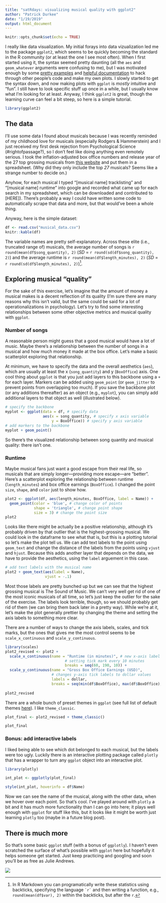 ```yaml
---
title: "satRdays: visualizing musical quality with ggplot2"
author: "Patrick Durkee"
date: "1/19/2019"
output: html_document
---
```


```r
knitr::opts_chunk$set(echo = TRUE)
```

I really like data visualization. My initial forays into data vizualization led me to the package `ggplot2`, which seems to be quickly becoming the standard in the R community (or at least the one I see most often). When I first started using it, the syntax seemed pretty daunting (all the `aes` and `geom_whatever` arguments were confusing to me), but I was motivated enough by some [pretty examples](https://sakaluk.wordpress.com/2015/08/27/6-make-it-pretty-plotting-2-way-interactions-with-ggplot2/) and [helpful documentation](https://www.rstudio.com/wp-content/uploads/2015/03/ggplot2-cheatsheet.pdf) to hack through other people's code and make my own plots. I slowly started to get the syntax down, and now making plots with `ggplot` is *mostly* intuitive and "fun". I still have to look specific stuff up once in a while, but I usually know what I'm looking for at least. Anyway, I think `ggplot2` is great, though the learning curve can feel a bit steep, so here is a simple tutorial. 
```r

library(ggplot2)

```


## The data

I'll use some data I found about musicals because I was recently reminded of my childhood love for musicals (especially Rodgers & Hammerstein) and I just received my first desk rejection from Psychological Science (#rightofpassage?), so I don't feel like doing anything even remotely serious.
I took the inflation-adjusted box office numbers and release year of the 27 top grossing musicals from [this website](http://www.playbill.com/article/the-27-highest-grossing-broadway-film-adaptations-of-all-time) and put them in a spreadsheet. (Why did they only include the top *27* musicals? Seems like a strange number to decide on.) 

Anyhow, for each musical I typed "[musical name] tracklisting" and "[musical name] runtime" into google and recorded what came up for each search in my spreadsheet, which can be downloaded and contributed to [HERE]). There's probably a way I could have written some code to automatically scrape that data and more, but that would've been a whole thing.

Anyway, here is the simple dataset:

```r
df <- read.csv("musical_data.csv")
knitr::kable(df)
```

The variable names are pretty self-explanatory. Across these elite (i.e., truncated range of) musicals, the average number of songs is `r round(mean(df$song_quantity), 2)` (*SD* = `r round(sd(df$song_quantity), 2)`) and the average runtime is `r round(mean(df$length_minutes), 2)` (*SD* = `r round(sd(df$length_minutes), 2)`)[^1].

## Exploring musical "quality"

For the sake of this exercise, let's imagine that the amount of money a musical makes is a decent reflection of its quality (I'm sure there are many reasons why this isn't valid, but the same could be said for a lot of operationalizations in psychology). Let's try to find some interesting relationships between some other objective metrics and musical quality with `ggplot`.

### Number of songs 
A reasonable person might guess that a good musical would have a lot of music. Maybe there's a relationship between the number of songs in a musical and how much money it made at the box office. Let's make a basic scatterplot exploring that relationship.

At minimum, we have to specify the data and the overall aesthetics (`aes`), which are usually at least the x (`song_quantity`) and y (`BoxOffice`) axis. One cool thing about `ggplot` is that you just add layers to this backbone using a `+` for each layer. Markers can be added using `geom_point` (or `geom_jitter` to prevent points from overlapping too much). If you save the backbone plot (or any additions thereafter) as an object (e.g., `myplot`), you can simply add additional layers to that object as well (illustrated below).

```r
# specify the backbone
myplot <- ggplot(data = df, # specify data
                 aes(x = song_quantity, # specify x axis variable
                     y = BoxOffice)) # specify y axis variable
# add markers to the backbone
myplot + geom_point()

```

So there's the visualized relationship between song quantity and musical quality: there isn't one. 

### Runtime  
Maybe musical fans just want a good escape from their real life, so musicals that are simply longer---providing more escape---are "better". Here's a scatterplot exploring the relationship between runtime (`length_minutes`) and box office earnings (`BoxOffice`). I changed the point `size`, `shape`, and `color` just to show how.


```r

plot2 <- ggplot(df, aes(length_minutes, BoxOffice, label = Name)) +
  geom_point(color = 'blue', # change color of points
             shape = 'triangle', # change point shape
             size = 3) # change the point size 
plot2  

```

Looks like there might be actually be a positive relationship, although it's probably driven by that outlier that is the highest-grossing musical. We could look in the dataframe to see what that is, but this is a plotting tutorial so let's make the plot tell us. We can add text labels to the point using `geom_text` and change the distance of the labels from the points using `vjust` and `hjust`. Because this adds another layer that depends on the data, we have to provide the aesthetics, using the `label` arguement in this case.

```r
# add text labels with the musical name
plot2 + geom_text(aes(label = Name), 
                  vjust = -.1) 

```

Most those labels are pretty bunched up but we can see that the highest grossing musical is The Sound of Music. We can't very well get rid of one of the most iconic musicals of all time, so let's just keep the outlier for the sake of the exercise. The labels look terrible, though, so we should probably get rid of them (we can bring them back later in a pretty way). While we're at it, let's make the plot generally prettier by changing the theme and setting the axis labels to something more clear.

There are a number of ways to change the axis labels, scales, and tick marks, but the ones that gives me the most control seems to be `scale_x_continuous` and `scale_y_continuous`.

```r
library(scales)
plot2_revised <- plot2 + 
  scale_x_continuous(name = "Runtime (in minutes)", # new x-axis label
                           # setting tick mark every 10 minutes
                           breaks = seq(60, 190, 10)) + 
  scale_y_continuous(name = "Gross Box Office Earnings (USD)",
                     # changes y-axis tick labels to dollar values
                     labels = dollar,
                     breaks = seq(min(df$BoxOffice), max(df$BoxOffice), 50000000))
  
plot2_revised
```

There are a whole bunch of preset themes in `ggplot` (see full list of default themes [here](https://ggplot2.tidyverse.org/reference/ggtheme.html)). I like `theme_classic`. 

```r

plot_final <- plot2_revised + theme_classic()

plot_final

```

### Bonus: add interactive labels

I liked being able to see which dot belonged to each musical, but the labels were too ugly. Luckily there is an interactive plotting package called `plotly` that has a wrapper to turn any `ggplot` object into an interactive plot.

```r

library(plotly)

int_plot <- ggplotly(plot_final)

style(int_plot, hoverinfo = df$Name)
```

Now we can see the name of the musical, along with the other data, when we hover over each point. So that's cool. I've played around with `plotly` a bit and it has much more functionality than I can go into here; it plays well enough with `ggplot` for stuff like this, but it looks like it might be worth just learning `plotly` too (maybe in a future blog post).

## There is much more

So that's some basic `ggplot` stuff (with a bonus of `ggplotly`). I haven't even scratched the surface of what's possible with `ggplot` here but hopefully it helps someone get started. Just keep practicing and googling and soon you'll be as free as Julie Andrews.

![](https://media.giphy.com/media/oqyKi6VA1du8M/giphy.gif)

[^1]: In R Markdown you can programatically write these statistics using backticks, specifying the language `` `r` `` and then writing a function, e.g., `` round(mean(df$var), 2) `` within the backticks, but after the `r`.